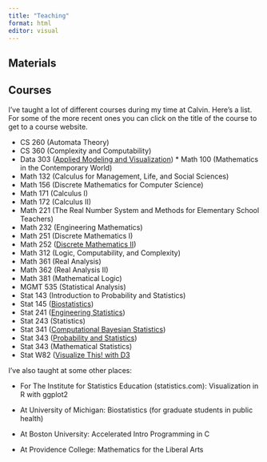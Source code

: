 ```yaml
---
title: "Teaching"
format: html
editor: visual
---
```


## Materials

## Courses 

I've taught a lot of different courses during my time at Calvin. Here's
a list. For some of the more recent ones you can click on the title of
the course to get to a course website.

-   CS 260 (Automata Theory)
-   CS 360 (Complexity and Computability)
-   Data 303 ([Applied Modeling and
    Visualization](https://rpruim.github.io/ds303/S22/)) \* Math 100
    (Mathematics in the Contemporary World)
-   Math 132 (Calculus for Management, Life, and Social Sciences)
-   Math 156 (Discrete Mathematics for Computer Science)
-   Math 171 (Calculus I)
-   Math 172 (Calculus II)
-   Math 221 (The Real Number System and Methods for Elementary School
    Teachers)
-   Math 232 (Engineering Mathematics)
-   Math 251 (Discrete Mathematics I)
-   Math 252 ([Discrete Mathematics
    II](https://rpruim.github.io/m252/S22/))
-   Math 312 (Logic, Computability, and Complexity)
-   Math 361 (Real Analysis)
-   Math 362 (Real Analysis II)
-   Math 381 (Mathematical Logic)
-   MGMT 535 (Statistical Analysis)
-   Stat 143 (Introduction to Probability and Statistics)
-   Stat 145 ([Biostatistics](https://rpruim.github.io/s145/F20/))
-   Stat 241 ([Engineering
    Statistics](https://rpruim.github.io/s241/W21/))
-   Stat 243 (Statistics)
-   Stat 341 ([Computational Bayesian
    Statistics](https://rpruim.github.io/s341/S21/))
-   Stat 343 ([Probability and
    Statistics](https://rpruim.github.io/s343/F21/))
-   Stat 343 (Mathematical Statistics)
-   Stat W82 ([Visualize This! with D3](https://rpruim.github.io/D3/)

I've also taught at some other places:

-   For The Institute for Statistics Education (statistics.com):
    Visualization in R with ggplot2

-   At University of Michigan: Biostatistics (for graduate students in
    public health)

-   At Boston University: Accelerated Intro Programming in C

-   At Providence College: Mathematics for the Liberal Arts

